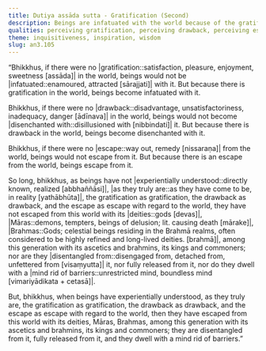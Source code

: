 ```yaml
---
title: Dutiya assāda sutta - Gratification (Second)
description: Beings are infatuated with the world because of the gratification found in it, become disenchanted with it because of the drawback, and escape from it because there is an escape.
qualities: perceiving gratification, perceiving drawback, perceiving escape, passion, disenchantment, direct knowledge, dispassion, liberation
theme: inquisitiveness, inspiration, wisdom
slug: an3.105
---
```


“Bhikkhus, if there were no |gratification::satisfaction, pleasure, enjoyment, sweetness [assāda]| in the world, beings would not be |infatuated::enamoured, attracted [sārajjati]| with it. But because there is gratification in the world, beings become infatuated with it.

Bhikkhus, if there were no |drawback::disadvantage, unsatisfactoriness, inadequacy, danger [ādīnava]| in the world, beings would not become |disenchanted with::disillusioned with [nibbindati]| it. But because there is drawback in the world, beings become disenchanted with it.

Bhikkhus, if there were no |escape::way out, remedy [nissaraṇa]| from the world, beings would not escape from it. But because there is an escape from the world, beings escape from it.

So long, bhikkhus, as beings have not |experientially understood::directly known, realized [abbhaññāsi]|, |as they truly are::as they have come to be, in reality [yathābhūta]|, the gratification as gratification, the drawback as drawback, and the escape as escape with regard to the world, they have not escaped from this world with its |deities::gods [devas]|, |Māras::demons, tempters, beings of delusion; lit. causing death [mārake]|, |Brahmas::Gods; celestial beings residing in the Brahmā realms, often considered to be highly refined and long-lived deities. [brahmā]|, among this generation with its ascetics and brahmins, its kings and commoners; nor are they |disentangled from::disengaged from, detached from, unfettered from [visaṃyutta]| it, nor fully released from it, nor do they dwell with a |mind rid of barriers::unrestricted mind, boundless mind [vimariyādikata + cetasā]|.

But, bhikkhus, when beings have experientially understood, as they truly are, the gratification as gratification, the drawback as drawback, and the escape as escape with regard to the world, then they have escaped from this world with its deities, Māras, Brahmas, among this generation with its ascetics and brahmins, its kings and commoners; they are disentangled from it, fully released from it, and they dwell with a mind rid of barriers.”